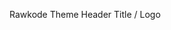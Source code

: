 Rawkode Theme Header Title / Logo

<!-- ![Logo](https://via.placeholder.com/215x80?text=Document) -->
